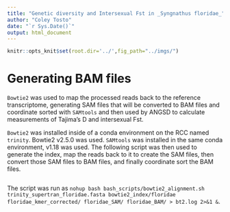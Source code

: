 ---
title: "Genetic diversity and Intersexual Fst in _Syngnathus floridae_"
author: "Coley Tosto"
date: "`r Sys.Date()`"
output: html_document
---

```{r setup, include=FALSE}
knitr::opts_knit$set(root.dir='../',fig_path="../imgs/")
```

# Generating BAM files
`Bowtie2` was used to map the processed reads back to the reference transcriptome, generating SAM files that will be converted to BAM files and coordinate sorted with `SAMtools` and then used by ANGSD to calculate measurements of Tajima's D and intersexual Fst.

`Bowtie2` was installed inside of a conda environment on the RCC named `trinity`. Bowtie2 v2.5.0 was used. `SAMtools` was installed in the same conda environment, v1.18 was used. The following script was then used to generate the index, map the reads back to it to create the SAM files, then convert those SAM files to BAM files, and finally coordinate sort the BAM files.

```{bash, eval = FALSE, file="bash/bowtie2_alignment.sh"}

```

The script was run as `nohup bash bash_scripts/bowtie2_alignment.sh trinity_supertran_floridae.fasta bowtie2_index/floridae floridae_kmer_corrected/ floridae_SAM/ floridae_BAM/ > bt2.log 2>&1 &`.

